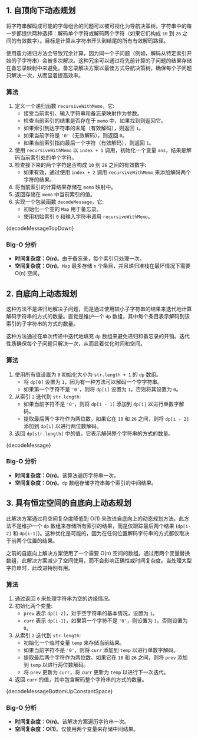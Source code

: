 

## 1. 自顶向下动态规划

将字符串解码成可能的字母组合的问题可以被可视化为导航决策树。字符串中的每一步都提供两种选择：解码单个字符或解码两个字符（如果它们构成 `10` 到 `26` 之间的有效数字）。目标是计算从字符串开头到结尾的所有有效解码路径。

使用蛮力递归方法会导致冗余计算，因为同一个子问题（例如，解码从特定索引开始的子字符串）会被多次解决。这种冗余可以通过将先前计算的子问题的结果存储在备忘录映射中来避免。备忘录解决方案以最佳方式导航决策树，确保每个子问题只解决一次，从而显着提高效率。

### 算法

1. 定义一个递归函数 `recursiveWithMemo`，它:
   * 接受当前索引、输入字符串和备忘录映射作为参数。
   * 检查当前索引的结果是否存在于 `memo` 中，如果找到则返回它。
   * 如果索引到达字符串的末尾（有效解码），则返回 `1`。
   * 如果当前字符是 `'0'`（无效解码），则返回 `0`。
   * 如果当前索引指向最后一个字符（有效解码），则返回 `1`。
2. 使用 `recursiveWithMemo` 以 `index + 1` 调用，初始化一个变量 `ans`，结果是解码当前索引处的单个字符。
3. 检查接下来的两个字符是否构成 `10` 到 `26` 之间的有效数字:
   * 如果有效，通过使用 `index + 2` 调用 `recursiveWithMemo` 来添加解码两个字符的结果。
4. 将当前索引的计算结果存储在 `memo` 映射中。
5. 返回存储在 `memo` 中当前索引的值。
6. 实现一个包装函数 `decodeMessage`，它:
   * 初始化一个空的 `Map` 用于备忘录。
   * 使用初始索引 `0` 和输入字符串调用 `recursiveWithMemo`。

<MDXCodeBlock>
  {decodeMessageTopDown}
</MDXCodeBlock>

### Big-O 分析

* **时间复杂度：O(n)**。由于备忘录，每个索引只处理一次。
* **空间复杂度：O(n)**。`Map` 最多存储 `n` 个条目，并且递归堆栈在最坏情况下需要 O(n) 空间。

## 2. 自底向上动态规划

这种方法不是递归地解决子问题，而是通过使用较小子字符串的结果来迭代地计算解码字符串的方式的数量。直觉是维护一个 `dp` 数组，其中每个条目表示解码到该索引的子字符串的方式的数量。

这种方法通过在单次传递中迭代地填充 `dp` 数组来避免递归和备忘录的开销。迭代性质确保每个子问题只解决一次，从而显着优化时间和空间。

### 算法

1. 使用所有值设置为 `0` 初始化大小为 `str.length + 1` 的 `dp` 数组。
   * 将 `dp[0]` 设置为 `1`，因为有一种方法可以解码一个空字符串。
   * 如果第一个字符不是 `'0'`，则将 `dp[1]` 设置为 `1`，否则将其设置为 `0`。
2. 从索引 `2` 迭代到 `str.length`:
   * 如果当前字符不是 `'0'`，则将 `dp[i - 1]` 添加到 `dp[i]` 以进行单数字解码。
   * 提取最后两个字符作为两位数。如果它在 `10` 和 `26` 之间，则将 `dp[i - 2]` 添加到 `dp[i]` 以进行两位数解码。
3. 返回 `dp[str.length]` 中的值，它表示解码整个字符串的方式的数量。

<MDXCodeBlock>
  {decodeMessage}
</MDXCodeBlock>

### Big-O 分析

* **时间复杂度：O(n)**。该算法遍历字符串一次。
* **空间复杂度：O(n)**。`dp` 数组存储字符串每个索引的中间结果。

## 3. 具有恒定空间的自底向上动态规划

此解决方案通过将空间复杂度降低到 O(1) 来改进自底向上的动态规划方法。此方法不是维护一个 `dp` 数组来存储所有索引的结果，而是仅跟踪最后两个结果 (`dp[i-2]` 和 `dp[i-1]`)。这种优化是可能的，因为在任何位置解码字符串的方式都仅取决于前两个位置的结果。

之前的自底向上解决方案使用了一个需要 O(n) 空间的数组。通过用两个变量替换数组，此解决方案减少了空间使用，而不会影响正确性或时间复杂度。当处理大型字符串时，此改进特别有用。

### 算法

1. 通过返回 `0` 来处理字符串为空的边缘情况。
2. 初始化两个变量:
   * `prev` 表示 `dp[i-2]`，对于空字符串的基本情况，设置为 `1`。
   * `curr` 表示 `dp[i-1]`，如果第一个字符不是 `'0'`，则设置为 `1`，否则设置为 `0`。
3. 从索引 `2` 迭代到 `str.length`:
   * 初始化一个临时变量 `temp` 来存储当前结果。
   * 如果当前字符不是 `'0'`，则将 `curr` 添加到 `temp` 以进行单数字解码。
   * 提取最后两个字符作为两位数。如果它在 `10` 和 `26` 之间，则将 `prev` 添加到 `temp` 以进行两位数解码。
   * 将 `prev` 更新为 `curr`，将 `curr` 更新为 `temp` 以进行下一次迭代。
4. 返回 `curr` 的值，其中包含解码整个字符串的方式的数量。

<MDXCodeBlock> {decodeMessageBottomUpConstantSpace} </MDXCodeBlock>

### Big-O 分析

* **时间复杂度：O(n)**。该解决方案遍历字符串一次。
* **空间复杂度：O(1)**。仅使用两个变量来存储中间结果。
